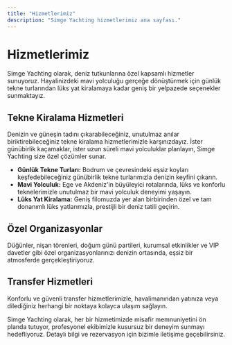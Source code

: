 ```yaml
---
title: "Hizmetlerimiz"
description: "Simge Yachting hizmetlerimiz ana sayfası."
---
```


# Hizmetlerimiz

Simge Yachting olarak, deniz tutkunlarına özel kapsamlı hizmetler sunuyoruz. Hayalinizdeki mavi yolculuğu gerçeğe dönüştürmek için günlük tekne turlarından lüks yat kiralamaya kadar geniş bir yelpazede seçenekler sunmaktayız.

## Tekne Kiralama Hizmetleri

Denizin ve güneşin tadını çıkarabileceğiniz, unutulmaz anılar biriktirebileceğiniz tekne kiralama hizmetlerimizle karşınızdayız. İster günübirlik kaçamaklar, ister uzun süreli mavi yolculuklar planlayın, Simge Yachting size özel çözümler sunar.

*   **Günlük Tekne Turları:** Bodrum ve çevresindeki eşsiz koyları keşfedebileceğiniz günübirlik tekne turlarımızla denizin keyfini çıkarın.
*   **Mavi Yolculuk:** Ege ve Akdeniz'in büyüleyici rotalarında, lüks ve konforlu teknelerimizle unutulmaz bir mavi yolculuk deneyimi yaşayın.
*   **Lüks Yat Kiralama:** Geniş filomuzda yer alan birbirinden özel ve tam donanımlı lüks yatlarımızla, prestijli bir deniz tatili geçirin.

## Özel Organizasyonlar

Düğünler, nişan törenleri, doğum günü partileri, kurumsal etkinlikler ve VIP davetler gibi özel organizasyonlarınızı denizin ortasında, eşsiz bir atmosferde gerçekleştiriyoruz.

## Transfer Hizmetleri

Konforlu ve güvenli transfer hizmetlerimizle, havalimanından yatınıza veya dilediğiniz herhangi bir noktaya kolayca ulaşım sağlayın.

Simge Yachting olarak, her bir hizmetimizde misafir memnuniyetini ön planda tutuyor, profesyonel ekibimizle kusursuz bir deneyim sunmayı hedefliyoruz. Detaylı bilgi ve rezervasyon için bizimle iletişime geçebilirsiniz.
